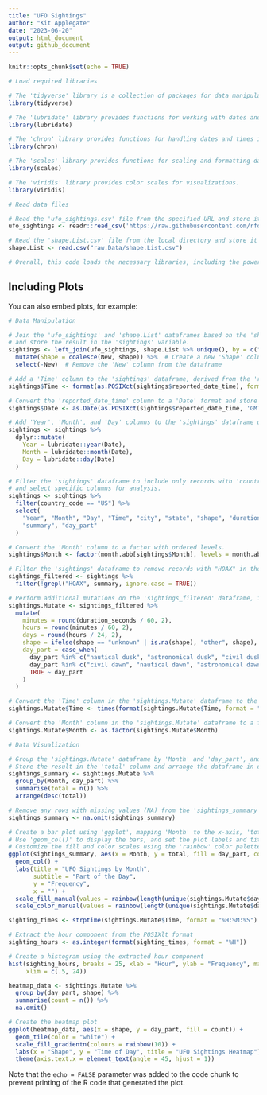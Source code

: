 ```yaml
---
title: "UFO Sightings"
author: "Kit Applegate"
date: "2023-06-20"
output: html_document
output: github_document
---
```


```r
knitr::opts_chunk$set(echo = TRUE)
```


```r
# Load required libraries

# The 'tidyverse' library is a collection of packages for data manipulation and visualization.
library(tidyverse)

# The 'lubridate' library provides functions for working with dates and times.
library(lubridate)

# The 'chron' library provides functions for handling dates and times in a compact format.
library(chron)

# The 'scales' library provides functions for scaling and formatting data.
library(scales)

# The 'viridis' library provides color scales for visualizations.
library(viridis)

# Read data files

# Read the 'ufo_sightings.csv' file from the specified URL and store it in the 'ufo_sightings' variable.
ufo_sightings <- readr::read_csv('https://raw.githubusercontent.com/rfordatascience/tidytuesday/master/data/2023/2023-06-20/ufo_sightings.csv')

# Read the 'shape.List.csv' file from the local directory and store it in the 'shape.List' variable.
shape.List <- read.csv("raw.Data/shape.List.csv")

# Overall, this code loads the necessary libraries, including the powerful 'tidyverse' collection, which provides a suite of packages for data manipulation. The 'lubridate', 'chron', 'scales', and 'viridis' libraries offer additional functionality for working with dates, times, scaling, and visualizations. The code then reads the 'ufo_sightings.csv' file from the specified URL and stores it in the 'ufo_sightings' variable. Additionally, it reads the 'shape.List.csv' file from the local directory and stores it in the 'shape.List' variable for further analysis.


```

## Including Plots

You can also embed plots, for example:

```r
# Data Manipulation

# Join the 'ufo_sightings' and 'shape.List' dataframes based on the 'shape' and 'Original' columns,
# and store the result in the 'sightings' variable.
sightings <- left_join(ufo_sightings, shape.List %>% unique(), by = c("shape" = "Original")) %>%
  mutate(Shape = coalesce(New, shape)) %>%  # Create a new 'Shape' column by filling missing values with the original 'shape'
  select(-New)  # Remove the 'New' column from the dataframe

# Add a 'Time' column to the 'sightings' dataframe, derived from the 'reported_date_time' column.
sightings$Time <- format(as.POSIXct(sightings$reported_date_time), format = "%H:%M:%S")

# Convert the 'reported_date_time' column to a 'Date' format and store it in the 'Date' column.
sightings$Date <- as.Date(as.POSIXct(sightings$reported_date_time, 'GMT'))

# Add 'Year', 'Month', and 'Day' columns to the 'sightings' dataframe using the 'Date' column.
sightings <- sightings %>%
  dplyr::mutate(
    Year = lubridate::year(Date),
    Month = lubridate::month(Date),
    Day = lubridate::day(Date)
  )

# Filter the 'sightings' dataframe to include only records with 'country_code' equal to "US",
# and select specific columns for analysis.
sightings <- sightings %>%
  filter(country_code == "US") %>%
  select(
    "Year", "Month", "Day", "Time", "city", "state", "shape", "duration_seconds",
    "summary", "day_part"
  )

# Convert the 'Month' column to a factor with ordered levels.
sightings$Month <- factor(month.abb[sightings$Month], levels = month.abb)

# Filter the 'sightings' dataframe to remove records with "HOAX" in the 'summary' column (case-insensitive).
sightings_filtered <- sightings %>%
  filter(!grepl("HOAX", summary, ignore.case = TRUE))

# Perform additional mutations on the 'sightings_filtered' dataframe, including calculations and recoding of columns.
sightings.Mutate <- sightings_filtered %>%
  mutate(
    minutes = round(duration_seconds / 60, 2),
    hours = round(minutes / 60, 2),
    days = round(hours / 24, 2),
    shape = ifelse(shape == "unknown" | is.na(shape), "other", shape),
    day_part = case_when(
      day_part %in% c("nautical dusk", "astronomical dusk", "civil dusk") ~ "dusk",
      day_part %in% c("civil dawn", "nautical dawn", "astronomical dawn") ~ "dawn",
      TRUE ~ day_part
    )
  )

# Convert the 'Time' column in the 'sightings.Mutate' dataframe to the 'times' class.
sightings.Mutate$Time <- times(format(sightings.Mutate$Time, format = "%H:%M:%S"))

# Convert the 'Month' column in the 'sightings.Mutate' dataframe to a factor.
sightings.Mutate$Month <- as.factor(sightings.Mutate$Month)


```

```r

# Data Visualization

# Group the 'sightings.Mutate' dataframe by 'Month' and 'day_part', and calculate the total number of sightings in each group.
# Store the result in the 'total' column and arrange the dataframe in descending order of 'total'.
sightings_summary <- sightings.Mutate %>%
  group_by(Month, day_part) %>%
  summarise(total = n()) %>%
  arrange(desc(total))

# Remove any rows with missing values (NA) from the 'sightings_summary' dataframe.
sightings_summary <- na.omit(sightings_summary)

# Create a bar plot using 'ggplot', mapping 'Month' to the x-axis, 'total' to the y-axis, and 'day_part' to fill and color.
# Use 'geom_col()' to display the bars, and set the plot labels and title.
# Customize the fill and color scales using the 'rainbow' color palette.
ggplot(sightings_summary, aes(x = Month, y = total, fill = day_part, color = day_part)) +
  geom_col() +
  labs(title = "UFO Sightings by Month",
       subtitle = "Part of the Day",
       y = "Frequency",
       x = "") +
  scale_fill_manual(values = rainbow(length(unique(sightings.Mutate$day_part)))) +
  scale_color_manual(values = rainbow(length(unique(sightings.Mutate$day_part))))

```

```r
sighting_times <- strptime(sightings.Mutate$Time, format = "%H:%M:%S")

# Extract the hour component from the POSIXlt format
sighting_hours <- as.integer(format(sighting_times, format = "%H"))

# Create a histogram using the extracted hour component
hist(sighting_hours, breaks = 25, xlab = "Hour", ylab = "Frequency", main = "UFO Sightings Over 24 Hours", col = rainbow(24),
     xlim = c(.5, 24))
```

```r
heatmap_data <- sightings.Mutate %>%
  group_by(day_part, shape) %>%
  summarise(count = n()) %>%
  na.omit()

# Create the heatmap plot
ggplot(heatmap_data, aes(x = shape, y = day_part, fill = count)) +
  geom_tile(color = "white") +
  scale_fill_gradientn(colours = rainbow(10)) +
  labs(x = "Shape", y = "Time of Day", title = "UFO Sightings Heatmap") +
  theme(axis.text.x = element_text(angle = 45, hjust = 1))
```



Note that the `echo = FALSE` parameter was added to the code chunk to prevent printing of the R code that generated the plot.
